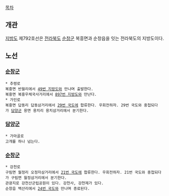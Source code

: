 [[목차]]
== 개관 ==
[[지방도]] 제792호선은 [[전라북도]] [[순창군]] 복흥면과 순창읍을 잇는 전라북도의 지방도이다.

== 노선 ==
=== [[순창군]] ===
 * 추령로
 복흥면 반월리에서 [[49번 지방도]]와 만나며 출발한다.
 복흥면 복흥우체국사거리에서 [[897번 지방도]]와 만난다.
 * 가인로
 복흥면 답동리 답동삼거리에서 [[29번 국도]]에 합류한다. 우회전하자. 29번 국도와 중첩되다가 [[담양군]] 용면 용치리 용치삼거리에서 분기한다.
=== [[담양군]] ===
 * 가마골로
 고개를 하나 넘는다.
=== [[순창군]] ===
 * 강천로
 구림면 월정리 오정자삼거리에서 [[21번 국도]]에 합류한다. 우회전하자. 21번 국도와 중첩되다가 구림면 월정삼거리에서 분기한다.
 관광지로 강천산군립공원이 있다. 강천사, 강천제가 있다.
 순창읍 백산리에서 [[24번 국도]]와 만나며 종료된다.
